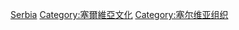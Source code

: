 [[Category:欧洲各国文化组织|Serbia]]
[[Category:塞爾維亞文化|Category:塞爾維亞文化]]
[[Category:塞尔维亚组织|Category:塞尔维亚组织]]